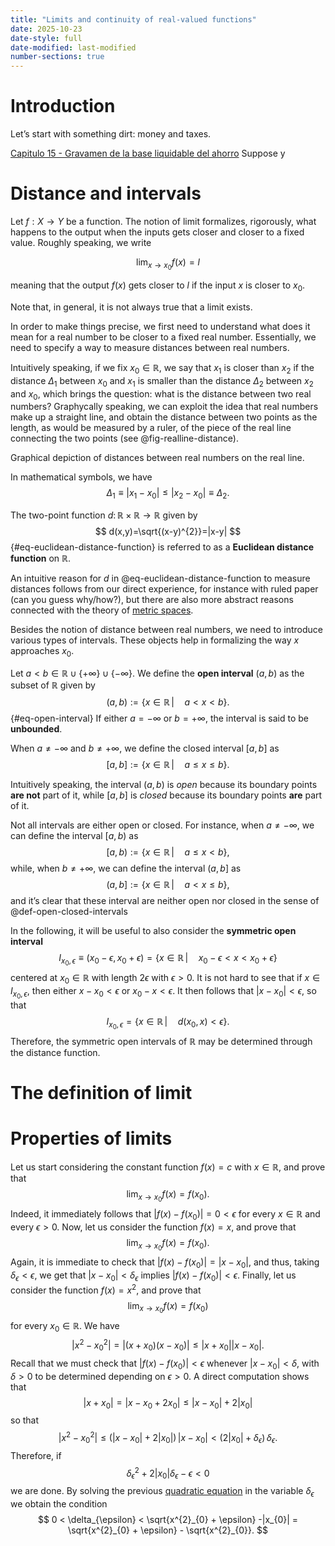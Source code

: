 ```yaml
---
title: "Limits and continuity of real-valued functions"
date: 2025-10-23
date-style: full
date-modified: last-modified
number-sections: true
---
```

# Introduction {#sec-introduction}

Let's start with something dirt: money and taxes.

[Capitulo 15 - Gravamen de la base liquidable del ahorro](https://sede.agenciatributaria.gob.es/static_files/Sede/Biblioteca/Manual/Practicos/IRPF/IRPF-2024/ManualRenta2024Tomo1_es_es.pdf)
Suppose y



# Distance and intervals

Let $f:X\rightarrow Y$ be a function. The notion of limit formalizes, rigorously, what happens to the output when the inputs gets closer and closer to a fixed value. Roughly speaking, we write

$$
\lim_{x\rightarrow x_{0}} f(x)=l 
$$

meaning that the output $f(x)$ gets closer to $l$ if the input $x$ is closer to $x_{0}$. 

::: {.callout-important title="Remark"}
Note that, in general, it is not always true that a limit exists.
:::


In order to make things precise, we first need to understand what does it mean for a real number to be closer to a fixed real number. Essentially, we need to specify a way to measure distances between real numbers.

Intuitively speaking, if we fix $x_{0}\in \mathbb{R}$, we say that $x_{1}$ is closer than $x_{2}$ if the distance $\Delta_{1}$ between $x_{0}$ and $x_{1}$ is smaller than the distance $\Delta_{2}$ between $x_{2}$ and $x_{0}$, which brings the question: what is the distance between two real numbers? Graphycally speaking,  we can exploit the idea that real numbers make up a straight line, and obtain the distance between two points as the length, as would be measured by a ruler, of the piece of the real line connecting the two points (see @fig-realline-distance). 

::: {.figure #fig-realline-distance}
```{=html}
<script type="text/tikz">
\begin{tikzpicture}[x=1cm,y=1cm]
% --- real line with three dots at both ends ---
\draw [dash dot] (-5.2,0) -- (-4.9,0);
\draw [thick] (-4.8,0) -- (4.8,0);
\draw [dash dot] (4.9,0) -- (5.2,0);

% Origin tick
\draw (0,0) node[below] {$0$} -- ++(0,0.12);

% Choose any positions with 0 < x0 < x1 < x2
\def\xzero{0.8}
\def\xone{3.5}
\def\xtwo{-4.0}

% Marks and labels (no \foreach)
\fill (\xzero,0) circle (1.4pt);
\draw (\xzero,0.12) -- (\xzero,-0.12) node[below,yshift=-2pt] {$x_{0}$};

\fill (\xone,0) circle (1.4pt);
\draw (\xone,0.12) -- (\xone,-0.12) node[below,yshift=-2pt] {$x_{1}$};

\fill (\xtwo,0) circle (1.4pt);
\draw (\xtwo,0.12) -- (\xtwo,-0.12) node[below,yshift=-2pt] {$x_{2}$};

% Shape parameters (height of brace and how far the "curls" inset)
\def\H{0.45}    % vertical size of brace
\def\Inset{0.18}% how far the inner curls are from the endpoints

%from x0 to x1 
\draw (\xzero,0) to[out=270,in=180] (\xzero+\Inset,\H) -- (\xone-\Inset,\H) to[out=0,in=270] (\xone,0);

% Delta1
\draw (\xone/2 + \xzero/2,0.4) -- (\xone/2 + \xzero/2,0.7) node[above] {$\Delta_{1}$};

% from x0 to x2 
\draw (\xtwo,0) to[out=270,in=180]  (\xtwo+\Inset,\H) -- (\xzero-\Inset,\H) to[out=0,in=90]    (\xzero,0);

% Delta2
\draw (\xtwo/2 + \xzero/2,0.4) -- (\xtwo/2 + \xzero/2,0.7) node[above] {$\Delta_{2}=$};

\end{tikzpicture}
</script>
```
Graphical depiction of distances between real numbers on the real line.
:::

In mathematical symbols, we have
$$
\Delta_{1}\equiv|x_{1}- x_{0}|\leq |x_{2} - x_{0}|\equiv \Delta_{2}.
$$



::: {.callout-note title="Euclidean distance function"}
The two-point function $d\colon \mathbb{R}\times\mathbb{R}\rightarrow\mathbb{R}$ given by
$$
d(x,y)=\sqrt{(x-y)^{2}}=|x-y|
$${#eq-euclidean-distance-function}
is referred to as a **Euclidean distance function** on $\mathbb{R}$.
:::

 
 
::: {.callout-important title="Remark"}
An intuitive reason for $d$ in @eq-euclidean-distance-function to measure distances follows from our direct experience, for instance with ruled paper (can you guess why/how?),  but there are also more abstract reasons connected with the theory of [metric spaces](https://en.wikipedia.org/wiki/Metric_space).
:::

Besides the notion of distance between real numbers, we need to introduce various types of intervals. These objects help in formalizing the way $x$ approaches $x_{0}$.

::: {.callout-note title="Open and closed intervals"}
::: {#def-open-closed-intervals} 

 
Let $a<b\in\mathbb{R}\cup\{+\infty\}\cup\{-\infty\}$.
We define the **open interval** $(a,b)$ as the subset of $\mathbb{R}$ given by
$$
(a,b):= \{x\in\mathbb{R}\,|\quad a< x < b \}.
$$ {#eq-open-interval}
If either $a=-\infty$ or $b=+\infty$, the interval is said to be **unbounded**.

When $a\neq-\infty$ and $b\neq+\infty$, we define the closed interval $[a,b]$ as
$$
[a,b]:= \{x\in\mathbb{R}\,|\quad a\leq x \leq b \}.
$$

Intuitively speaking, the interval $(a,b)$ is _open_ because its boundary points **are not** part of it, while $[a,b]$ is _closed_ because its boundary points **are** part of it.
:::
:::

Not all intervals are either open or closed. For instance, when $a\neq-\infty$, we can define the interval $[a,b)$ as
$$
[a,b) := \{x\in\mathbb{R}\,|\quad a\leq x < b\},
$$
while, when $b\neq+\infty$, we can define the interval $(a,b]$ as
$$
(a,b] := \{x\in\mathbb{R}\,|\quad a < x \leq b\}, 
$$
and it's clear that these interval are neither open nor closed in the sense of @def-open-closed-intervals




In the following, it will be useful to also consider the **symmetric open interval**
$$
I_{x_{0},\epsilon}\equiv(x_{0}-\epsilon, x_{0}+\epsilon)=\{x\in\mathbb{R}\,|\quad x_{0}-\epsilon < x < x_{0} + \epsilon\}
$$
centered at $x_{0}\in\mathbb{R}$ with length $2\epsilon$ with $\epsilon>0$. It is not hard to see that if $x\in I_{x_{0},\epsilon}$, then either $x-x_{0}< \epsilon$  or $x_{0} - x <\epsilon$. It then follows that $|x-x_{0}|<\epsilon$, so that
$$ 
I_{x_{0},\epsilon}=\{x\in\mathbb{R}\,| \quad d(x_{0},x)<\epsilon\}. 
$$
Therefore, the symmetric open intervals of $\mathbb{R}$ may be determined through the distance function.




# The definition of limit




# Properties of limits

 
 
Let us start considering the constant function $f(x)=c$ with $x\in\mathbb{R}$, and prove that
$$
\lim_{x\rightarrow x_{0}} f(x)= f(x_{0}).
$$
Indeed, it immediately follows that $|f(x) - f(x_{0})|=0<\epsilon$ for every $x\in\mathbb{R}$ and every $\epsilon>0$.
Now, let us consider the function $f(x)=x$, and prove that
$$ 
\lim_{x\rightarrow x_{0}} f(x)= f(x_{0}). 
$$
Again, it is immediate to check that $|f(x) - f(x_{0})|=|x - x_{0}|$, and thus, taking $\delta_{\epsilon}< \epsilon$, we get that $|x - x_{0}|<\delta_{\epsilon}$ implies $|f(x) - f(x_{0})|<\epsilon$. 
Finally, let us consider the function $f(x)=x^{2}$, and prove that 
$$ 
\lim_{x\rightarrow x_{0}} f(x)= f(x_{0}) 
$$
for every $x_{0}\in\mathbb{R}$.  We have 
$$ 
|x^{2} - x_{0}^{2}| =|(x+x_{0})(x-x_{0})|\leq |x + x_{0}||x-x_{0}| . 
$$
Recall that we must check that $|f(x) - f(x_{0})|< \epsilon$ whenever $|x - x_{0}|<\delta$, with $\delta>0$ to be determined depending on $\epsilon>0$.  A direct computation shows that 
$$ 
| x+ x_{0}| =|x - x_{0} + 2x_{0}|\leq |x - x_{0}| + 2|x_{0}| 
$$
so that 
$$ 
|x^{2} - x_{0}^{2}|\leq (|x - x_{0}| + 2|x_{0}|)\,|x-x_{0}| < (2|x_{0}| + \delta_{\epsilon})\,\delta_{\epsilon}. 
$$
Therefore, if 
$$ 
\delta_{\epsilon}^{2} + 2|x_{0}| \delta_{\epsilon} - \epsilon<0 
$$
we are done. By solving the previous [quadratic equation](https://en.wikipedia.org/wiki/Quadratic_equation) in the variable $\delta_{\epsilon}$ we obtain the condition 
$$ 
0 < \delta_{\epsilon} <  \sqrt{x^{2}_{0} + \epsilon} -|x_{0}| = \sqrt{x^{2}_{0} + \epsilon} - \sqrt{x^{2}_{0}}. 
$$

